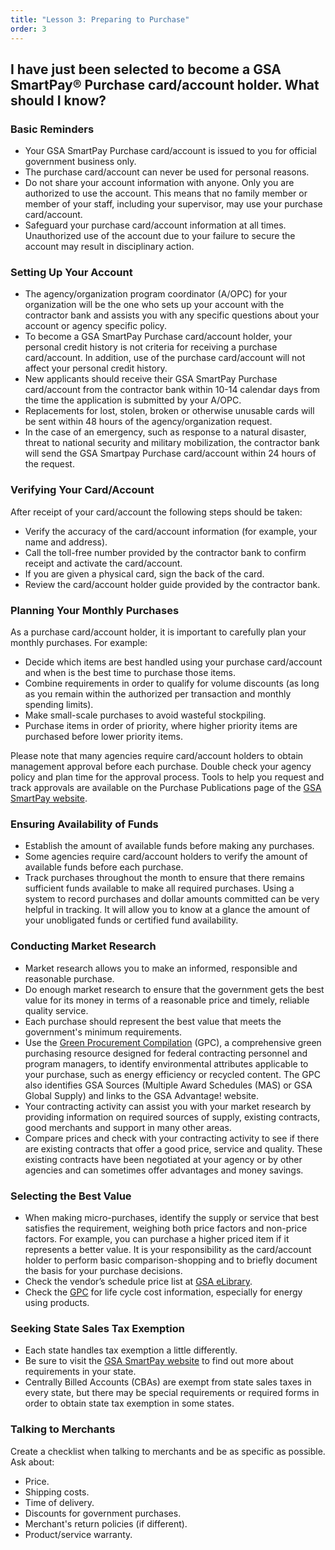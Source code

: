 ```yaml
---
title: "Lesson 3: Preparing to Purchase"
order: 3
---
```


## I have just been selected to become a GSA SmartPay® Purchase card/account holder. What should I know?

### Basic Reminders
- Your GSA SmartPay Purchase card/account is issued to you for official government business only. 
- The purchase card/account can never be used for personal reasons. 
- Do not share your account information with anyone. Only you are authorized to use the account. This means that no family member or member of your staff, including your supervisor, may use your purchase card/account. 
- Safeguard your purchase card/account information at all times. Unauthorized use of the account due to your failure to secure the account may result in disciplinary action.

### Setting Up Your Account
- The agency/organization program coordinator (A/OPC) for your organization will be the one who sets up your account with the contractor bank and assists you with any specific questions about your account or agency specific policy.
- To become a GSA SmartPay Purchase card/account holder, your personal credit history is not criteria for receiving a purchase card/account. In addition, use of the purchase card/account will not affect your personal credit history. 
- New applicants should receive their GSA SmartPay Purchase card/account from the contractor bank within 10-14 calendar days from the time the application is submitted by your A/OPC. 
- Replacements for lost, stolen, broken or otherwise unusable cards will be sent within 48 hours of the agency/organization request. 
- In the case of an emergency, such as response to a natural disaster, threat to national security and military mobilization, the contractor bank will send the GSA Smartpay Purchase card/account within 24 hours of the request.

### Verifying Your Card/Account
After receipt of your card/account the following steps should be taken:
- Verify the accuracy of the card/account information (for example, your name and address).
- Call the toll-free number provided by the contractor bank to confirm receipt and activate the card/account.
- If you are given a physical card, sign the back of the card.
- Review the card/account holder guide provided by the contractor bank.

### Planning Your Monthly Purchases
As a purchase card/account holder, it is important to carefully plan your monthly purchases. For example:
- Decide which items are best handled using your purchase card/account and when is the best time to purchase those items.
- Combine requirements in order to qualify for volume discounts (as long as you remain within the authorized per transaction and monthly spending limits).
- Make small-scale purchases to avoid wasteful stockpiling.
- Purchase items in order of priority, where higher priority items are purchased before lower priority items.

Please note that many agencies require card/account holders to obtain management approval before each purchase. Double check your agency policy and plan time for the approval process. Tools to help you request and track approvals are available on the Purchase Publications page of the [GSA SmartPay website](www.smartpay.gsa.gov).

### Ensuring Availability of Funds
- Establish the amount of available funds before making any purchases. 
- Some agencies require card/account holders to verify the amount of available funds before each purchase.
- Track purchases throughout the month to ensure that there remains sufficient funds available to make all required purchases. Using a system to record purchases and dollar amounts committed can be very helpful in tracking. It will allow you to know at a glance the amount of your unobligated funds or certified fund availability.

### Conducting Market Research
- Market research allows you to make an informed, responsible and reasonable purchase. 
- Do enough market research to ensure that the government gets the best value for its money in terms of a reasonable price and timely, reliable quality service. 
- Each purchase should represent the best value that meets the government's minimum requirements.
- Use the [Green Procurement Compilation](https://sftool.gov/greenprocurement) (GPC), a comprehensive green purchasing resource designed for federal contracting personnel and program managers, to identify environmental attributes applicable to your purchase, such as energy efficiency or recycled content. The GPC also identifies GSA Sources (Multiple Award Schedules (MAS) or GSA Global Supply) and links to the GSA Advantage! website.
- Your contracting activity can assist you with your market research by providing information on required sources of supply, existing contracts, good merchants and support in many other areas.
- Compare prices and check with your contracting activity to see if there are existing contracts that offer a good price, service and quality. These existing contracts have been negotiated at your agency or by other agencies and can sometimes offer advantages and money savings.

### Selecting the Best Value
- When making micro-purchases, identify the supply or service that best satisfies the requirement, weighing both price factors and non-price factors. For example, you can purchase a higher priced item if it represents a better value. It is your responsibility as the card/account holder to perform basic comparison-shopping and to briefly document the basis for your purchase decisions.
- Check the vendor’s schedule price list at [GSA eLibrary](https://www.gsaelibrary.gsa.gov/).
- Check the [GPC](https://sftool.gov/greenprocurement) for life cycle cost information, especially for energy using products.

### Seeking State Sales Tax Exemption
- Each state handles tax exemption a little differently. 
- Be sure to visit the [GSA SmartPay website](https://smartpay.gsa.gov/content/state-tax-information) to find out more about requirements in your state. 
- Centrally Billed Accounts (CBAs) are exempt from state sales taxes in every state, but there may be special requirements or required forms in order to obtain state tax exemption in some states.

### Talking to Merchants
Create a checklist when talking to merchants and be as specific as possible. Ask about:
- Price.
- Shipping costs.
- Time of delivery.
- Discounts for government purchases.
- Merchant's return policies (if different).
- Product/service warranty.
